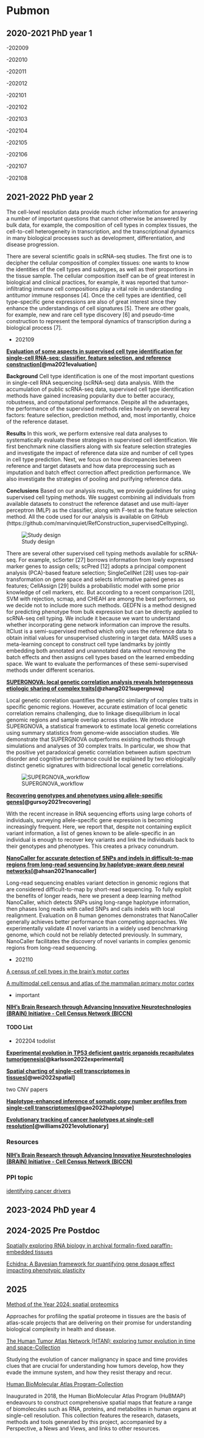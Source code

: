 # Pubmon
## 2020-2021 PhD year 1

-202009

-202010

-202011

-202012

-202101

-202102

-202103

-202104

-202105

-202106

-202107

-202108



## 2021-2022 PhD year 2

The cell-level resolution data provide much richer information for answering a number of important questions that cannot otherwise be answered by bulk data, for example, the composition of cell types in complex tissues, the cell-to-cell heterogeneity in transcription, and the transcriptional dynamics in many biological processes such as development, differentiation, and disease progression.

There are several scientific goals in scRNA-seq studies. The first one is to decipher the cellular composition of complex tissues: one wants to know the identities of the cell types and subtypes, as well as their proportions in the tissue sample. The cellular composition itself can be of great interest in biological and clinical practices, for example, it was reported that tumor-infiltrating immune cell compositions play a vital role in understanding antitumor immune responses [4]. Once the cell types are identified, cell type–specific gene expressions are also of great interest since they enhance the understandings of cell signatures [5]. There are other goals, for example, new and rare cell type discovery [6] and pseudo-time construction to represent the temporal dynamics of transcription during a biological process [7].



- 202109

**[Evaluation of some aspects in supervised cell type identification for single-cell RNA-seq: classifier, feature selection, and reference construction](https://genomebiology.biomedcentral.com/articles/10.1186/s13059-021-02480-2)[@ma2021evaluation]**

**Background**
Cell type identification is one of the most important questions in single-cell RNA sequencing (scRNA-seq) data analysis. With the accumulation of public scRNA-seq data, supervised cell type identification methods have gained increasing popularity due to better accuracy, robustness, and computational performance. Despite all the advantages, the performance of the supervised methods relies heavily on several key factors: feature selection, prediction method, and, most importantly, choice of the reference dataset.

**Results**
In this work, we perform extensive real data analyses to systematically evaluate these strategies in supervised cell identification. We first benchmark nine classifiers along with six feature selection strategies and investigate the impact of reference data size and number of cell types in cell type prediction. Next, we focus on how discrepancies between reference and target datasets and how data preprocessing such as imputation and batch effect correction affect prediction performance. We also investigate the strategies of pooling and purifying reference data.

**Conclusions**
Based on our analysis results, we provide guidelines for using supervised cell typing methods. We suggest combining all individuals from available datasets to construct the reference dataset and use multi-layer perceptron (MLP) as the classifier, along with F-test as the feature selection method. All the code used for our analysis is available on GitHub (https://github.com/marvinquiet/RefConstruction_supervisedCelltyping).

![Study design](./figs/pubmon/2021-2022/CELLTYPE_ANNO_BENCHMARK.png)

There are several other supervised cell typing methods available for scRNA-seq. For example, scSorter [27] borrows information from lowly expressed marker genes to assign cells; scPred [12] adopts a principal component analysis (PCA)-based feature selection; SingleCellNet [28] uses top-pair transformation on gene space and selects informative paired genes as features; CellAssign [29] builds a probabilistic model with some prior knowledge of cell markers, etc. But according to a recent comparison [20], SVM with rejection, scmap, and CHEAH are among the best performers, so we decide not to include more such methods. GEDFN is a method designed for predicting phenotype from bulk expression but can be directly applied to scRNA-seq cell typing. We include it because we want to understand whether incorporating gene network information can improve the results. ItClust is a semi-supervised method which only uses the reference data to obtain initial values for unsupervised clustering in target data. MARS uses a meta-learning concept to construct cell type landmarks by jointly embedding both annotated and unannotated data without removing the batch effects and then assigns cell types based on the learned embedding space. We want to evaluate the performances of these semi-supervised methods under different scenarios.



**[SUPERGNOVA: local genetic correlation analysis reveals heterogeneous etiologic sharing of complex traits](https://genomebiology.biomedcentral.com/articles/10.1186/s13059-021-02478-w)[@zhang2021supergnova]**

Local genetic correlation quantifies the genetic similarity of complex traits in specific genomic regions. However, accurate estimation of local genetic correlation remains challenging, due to linkage disequilibrium in local genomic regions and sample overlap across studies. We introduce SUPERGNOVA, a statistical framework to estimate local genetic correlations using summary statistics from genome-wide association studies. We demonstrate that SUPERGNOVA outperforms existing methods through simulations and analyses of 30 complex traits. In particular, we show that the positive yet paradoxical genetic correlation between autism spectrum disorder and cognitive performance could be explained by two etiologically distinct genetic signatures with bidirectional local genetic correlations.

![SUPERGNOVA_workflow](./figs/pubmon/2021-2022/SUPERGNOVA_workflow.png)




**[Recovering genotypes and phenotypes using allele-specific genes](https://genomebiology.biomedcentral.com/articles/10.1186/s13059-021-02477-x)[@gursoy2021recovering]**

With the recent increase in RNA sequencing efforts using large cohorts of individuals, surveying allele-specific gene expression is becoming increasingly frequent. Here, we report that, despite not containing explicit variant information, a list of genes known to be allele-specific in an individual is enough to recover key variants and link the individuals back to their genotypes and phenotypes. This creates a privacy conundrum.

**[NanoCaller for accurate detection of SNPs and indels in difficult-to-map regions from long-read sequencing by haplotype-aware deep neural networks](https://genomebiology.biomedcentral.com/articles/10.1186/s13059-021-02472-2)[@ahsan2021nanocaller]**

Long-read sequencing enables variant detection in genomic regions that are considered difficult-to-map by short-read sequencing. To fully exploit the benefits of longer reads, here we present a deep learning method NanoCaller, which detects SNPs using long-range haplotype information, then phases long reads with called SNPs and calls indels with local realignment. Evaluation on 8 human genomes demonstrates that NanoCaller generally achieves better performance than competing approaches. We experimentally validate 41 novel variants in a widely used benchmarking genome, which could not be reliably detected previously. In summary, NanoCaller facilitates the discovery of novel variants in complex genomic regions from long-read sequencing.



- 202110

[A census of cell types in the brain’s motor cortex](https://www.nature.com/articles/d41586-021-02493-8)

[A multimodal cell census and atlas of the mammalian primary motor cortex](https://www.nature.com/articles/s41586-021-03950-0)

- important

**[NIH's Brain Research through Advancing Innovative Neurotechnologies (BRAIN) Initiative - Cell Census Network (BICCN)](https://biccn.org/)**

#### TODO List
- 202204 todolist

**[Experimental evolution in TP53 deficient gastric organoids recapitulates tumorigenesis](https://www.biorxiv.org/content/10.1101/2022.04.09.487529v1)[@karlsson2022experimental]**

**[Spatial charting of single-cell transcriptomes in tissues](https://www.nature.com/articles/s41587-022-01233-1)[@wei2022spatial]**

two CNV papers

**[Haplotype-enhanced inference of somatic copy number profiles from single-cell transcriptomes](https://www.biorxiv.org/content/10.1101/2022.02.07.479314v1)[@gao2022haplotype]**

**[Evolutionary tracking of cancer haplotypes at single-cell resolution](https://www.biorxiv.org/content/10.1101/2021.06.04.447031v1)[@williams2021evolutionary]**



### Resources

**[NIH's Brain Research through Advancing Innovative Neurotechnologies (BRAIN) Initiative - Cell Census Network (BICCN)](https://biccn.org/)**


### PPI topic

[identifying cancer drivers](https://mp.weixin.qq.com/s/EWLSD7wB-GUIXS94LtPtWQ)


## 2023-2024 PhD year 4




## 2024-2025 Pre Postdoc

[Spatially exploring RNA biology in archival formalin-fixed paraffin-embedded tissues](https://www.cell.com/action/showPdf?pii=S0092-8674%2824%2901019-5)

[Echidna: A Bayesian framework for quantifying gene dosage effect impacting phenotypic plasticity](https://www.biorxiv.org/content/10.1101/2024.12.15.628568v1)


## 2025
[Method of the Year 2024: spatial proteomics](https://www.nature.com/articles/s41592-024-02565-3)

Approaches for profiling the spatial proteome in tissues are the basis of atlas-scale projects that are delivering on their promise for understanding biological complexity in health and disease.

[The Human Tumor Atlas Network (HTAN): exploring tumor evolution in time and space-Collection](https://www.nature.com/collections/fihchcjehc)

Studying the evolution of cancer malignancy in space and time provides clues that are crucial for understanding how tumors develop, how they evade the immune system, and how they resist therapy and recur. 


[Human BioMolecular Atlas Program-Collection](https://www.nature.com/collections/aihihijabe)

Inaugurated in 2018, the Human BioMolecular Atlas Program (HuBMAP) endeavours to construct comprehensive spatial maps that feature a range of biomolecules such as RNA, proteins, and metabolites in human organs at single-cell resolution. This collection features the research, datasets, methods and tools generated by this project, accompanied by a Perspective, a News and Views, and links to other resources.



